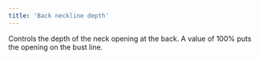 ```yaml
---
title: 'Back neckline depth'
---
```


Controls the depth of the neck opening at the back. A value of 100% puts the opening on the bust line.
